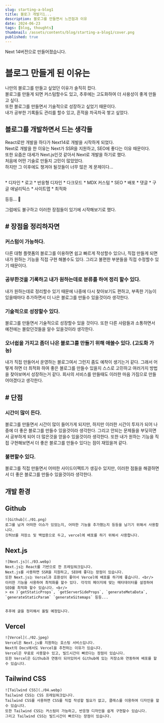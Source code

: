 ```yaml
---
slug: starting-a-blog1
title: 블로그 개발기1...
description: 블로그를 만들면서 느낀점과 이유
date: 2024-06-23
tags: [blog, thoughts]
thumbnail: /assets/contents/blog/starting-a-blog1/cover.png
published: true
---
```


<Callout type="danger">
  Next 14버전으로 만들어졌습니다.
</Callout>


# 블로그 만들게 된 이유는

  나만의 블로그를 만들고 싶었던 이유가 솔직히 컸다. <br/> 
  블로그를 만들게 되면 커스텀할수도 있고, 추후에는 고도화하여 더 사용성이 좋게 만들고 싶다. <br/>
  또한 블로그를 만들면서 기술적으로 성장하고 싶었기 때문이다. <br/>
  내가 공부한 기록들도 관리를 할수 있고, 흔적을 차곡차곡 쌓고 싶었다. <br/>



## 블로그를 개발하면서 드는 생각들
  React로만 개발을 하다가 Next14로 개발을 시작하게 되었다. <br/>
  Next로 개발을 한 이유는 Next가 SSR을 지원하고, SEO에 좋다는 이유 때문이다. <br/>
  또한 요즘은 대세가 Next.js인것 같아서 Next로 개발을 하기로 했다. <br/>
  처음에 어떤 기술로 만들지 고민이 많았었다. <br/>
  하지만 그 이후에도 챙겨야 될것들이 너무 많은 게 문제이다... <br/>
  <br/>

<Callout type="info">
    * 디자인 
    * 로고
    * 반응형 디자인
    * 다크모드
    * MDX 커스텀
    * SEO
    * 배포
    * 댓글
    * 구글 애널리틱스
    * 사이트맵
    * 최적화
</Callout>

등등... 🥲

그럼에도 불구하고 이러한 장점들이 있기에 시작해보기로 했다.


## # 장점을 정리하자면 
  ### 커스텀이 가능하다.
  다른 대형 플랫폼의 블로그를 이용하면 쉽고 빠르게 작성할수 있으나, 직접 만들게 되면 내가 원하는 기능을 직접 구현 해볼수도 있다.
  그리고 불편한 부분들을 직접 수정할수 있기 때문이다.

  ### 공부한것을 기록하고 내가 원하는데로 분류를 하여 정리 할수 있다.
  내가 원하는데로 정리할수 있기 때문에 나중에 다시 찾아보기도 편하고,
  부족한 기능이 있을때마다 추가하면서 더 나은 블로그를 만들수 있을것이라 생각한다.

  ### 기술적으로 성장할수 있다.
  블로그를 만들면서 기술적으로 성장할수 있을 것이다. 
  또한 다른 사람들과 소통하면서 예전에는 몰랐던것들을 알수 있을것이라 생각한다.

  ### 오너쉽을 가지고 좀더 나은 블로그를 만들기 위해 애쓸수 있다. (고도화 가능)
  내가 직접 만들어서 운영하는 블로그여서 그런지 좀도 예착이 생기는거 같다.
  그래서 어떻게 하면 더 최적화 하여 좋은 블로그를 만들수 있을지 스스로 고민하고 여러가지 방법을 찾아보며서 성장하는거 같다.
  회사의 서비스를 만들때도 이러한 마음 가짐으로 만들어야겠다고 생각한다.


## # 단점

  ### 시간이 많이 든다.
  블로그를 만들면서 시간이 많이 들어가게 되지만, 하지만 이러한 시간이 투자가 되어 나중에 더 좋은 블로그를 만들수 있을것이라 생각한다.
  그리고 안되는 문제들을 부딪히면서 공부하게 되어 더 많은것을 얻을수 있을것이라 생각한다.
  또한 내가 원하는 기능을 직접 구현해보면서 더 좋은 블로그를 만들수 있다는 점이 재밌을꺼 같다.

  ### 불편할수 있다.
  블로그를 직접 만들면서 어떠한 사이드이펙트가 생길수 있지만, 이러한 점들을 해결하면서 더 좋은 블로그를 만들수 있을것이라 생각한다.




## 개발 환경

  ## Github
    ![Github](./01.png)
    로그를 남겨 어떠한 이슈가 있었는지, 어떠한 기능을 추가했는지 등등을 남기기 위해서 사용합니다.
    깃허브를 저장소 및 백업용으로 두고, vercel에 배포를 하기 위해서 사용합니다. 

  ## Next.js
    ![Next.js](./03.webp)
    Next.js는 React를 기반으로 한 프레임워크입니다. 
    Next.js를 사용하면 SSR을 지원하고, SEO에 좋다는 장점이 있습니다.
    또한 Next.js는 Vercel과 호환성이 좋아서 Vercel에 배포를 하기에 좋습니다. <br/>
    이러한 기능을 사용하여 최적화를 할수 있다. 각각의 페이지에 맞는 메타데이터를 설정하여 SEO를 최적화 할수 있습니다. <br/>
    > ex )`getStaticProps`, `getServerSideProps`, `generateMetaData`, `generateStaticParam` `generateSitemaps` 등등...


    추후에 글을 정리해서 올릴 예정입니다.


  ## Vercel
    ![Vercel](./02.jpeg)
    Vercel은 Next.js를 지원하는 호스팅 서비스입니다. 
    Next의 Docs에서도 Vercel을 추천하는 이유가 있습니다. 
    Vercel은 무료로 사용할수 있고, 빌드시간이 빠르다는 장점이 있습니다.
    또한 Vercel은 Github과 연동이 되어있어서 Github에 있는 저장소와 연동하여 배포를 할수 있습니다.


  ## Tailwind CSS
    ![Tailwind CSS](./04.webp)
    Tailwind CSS는 CSS 프레임워크입니다. 
    Tailwind CSS를 사용하면 CSS를 직접 작성할 필요가 없고, 클래스를 이용하여 디자인을 할수 있습니다.
    또한 Tailwind CSS는 커스텀이 가능하고, 반응형 디자인을 쉽게 구현할수 있습니다.
    그리고 Tailwind CSS는 빌드시간이 빠르다는 장점이 있습니다.



